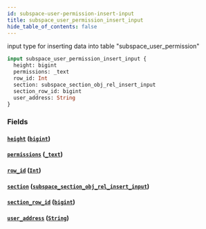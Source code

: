 ```yaml
---
id: subspace-user-permission-insert-input
title: subspace_user_permission_insert_input
hide_table_of_contents: false
---
```


input type for inserting data into table "subspace_user_permission"

```graphql
input subspace_user_permission_insert_input {
  height: bigint
  permissions: _text
  row_id: Int
  section: subspace_section_obj_rel_insert_input
  section_row_id: bigint
  user_address: String
}
```

### Fields

#### [`height`](#) ([`bigint`](../scalars/bigint))

#### [`permissions`](#) ([`_text`](../scalars/text))

#### [`row_id`](#) ([`Int`](../scalars/int))

#### [`section`](#) ([`subspace_section_obj_rel_insert_input`](../inputs/subspace-section-obj-rel-insert-input))

#### [`section_row_id`](#) ([`bigint`](../scalars/bigint))

#### [`user_address`](#) ([`String`](../scalars/string))
